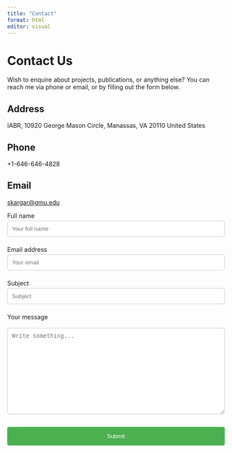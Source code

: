 ```yaml
---
title: "Contact"
format: html
editor: visual
---
```


# Contact Us

Wish to enquire about projects, publications, or anything else? You can reach me via phone or email, or by filling out the form below.

::: contact-info
::: contact-info
<h2>Address</h2>

<p>IABR, 10920 George Mason Circle, Manassas, VA 20110 United States</p>

<h2>Phone</h2>

<p>+1-646-646-4828</p>

<h2>Email</h2>

<p><a href="mailto:skargar@gmu.edu">skargar\@gmu.edu</a></p>
:::
:::

::: contact-form
<form action="mailto:skargar@gmu.edu" method="POST" enctype="text/plain">

<label for="name">Full name</label> <input type="text" id="name" name="name" placeholder="Your full name" required>

<label for="email">Email address</label> <input type="email" id="email" name="email" placeholder="Your email" required>

<label for="subject">Subject</label> <input type="text" id="subject" name="subject" placeholder="Subject" required>

<label for="message">Your message</label>

```{=html}
<textarea id="message" name="message" placeholder="Write something..." style="height:200px" required></textarea>
```
<input type="submit" value="Submit">

</form>
:::

```{=html}
<style>  
  .contact-info, .contact-form {    
  margin-bottom: 1em;  
  }  
  
label {    
  display: block;    
  margin-top: 0.5em;  
}  

input[type=text], input[type=email], textarea {    
  width: 100%;    
  padding: 0.75em;    
  margin-top: 0.25em;    
  margin-bottom: 0.5em;    
  border: 1px solid #ccc;    
  border-radius: 4px;    
  box-sizing: border-box;  
}

input[type=submit] {    
  width: 100%;    
  background-color: #4CAF50;    
  color: white;    
  padding: 14px 20px;    
  margin: 8px 0;    
  border: none;    
  border-radius: 4px;    
  cursor: pointer;  
}

input[type=submit]:hover {    
  background-color: #45a049;  
}

form {    
  max-width: 600px;  
}

</style>
```
